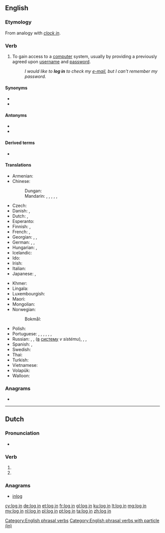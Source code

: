{{also|login|-login|log-in}}
==English==
{{wikipedia}}

===Etymology===
From analogy with ''[[clock in]]''.

===Verb===
{{en-verb|logs in|logging in|logged in}}

# {{lb|en|computing}} To gain access to a [[computer]] system, usually by providing a previously agreed upon [[username]] and [[password]].
#: ''I would like to '''log in''' to check my [[e-mail]], but I can't remember my password.''

====Synonyms====
* {{l|en|log on}}
* {{l|en|sign on}}

====Antonyms====
* {{l|en|log off}}
* {{l|en|log out}}

====Derived terms====
* {{l|en|login}}

====Translations====
{{trans-top|gain access to a computer system}}
* Armenian: {{t-needed|hy}}
* Chinese:
*: Dungan: {{t|dng|чинлэ|sc=Cyrl}}
*: Mandarin: {{t+|cmn|記入|sc=Hani}}, {{t+|cmn|记入|tr=jìrù|sc=Hani}}, {{t+|cmn|登錄|sc=Hani}}, {{t+|cmn|登录|tr=dēnglù|sc=Hani}}, {{t+|cmn|簽入|sc=Hani}}, {{t+|cmn|签入|tr=qiānrù|sc=Hani}}
* Czech: {{t|cs|přihlásit|alt=přihlásit se}}
* Danish: {{t|da|logge ind}}, {{t|da|logge på}}
* Dutch: {{t+|nl|aanmelden}}, {{t+|nl|inloggen}}
* Esperanto: {{t-needed|eo}}
* Finnish: {{t+|fi|kirjautua}}, {{t|fi|kirjautua sisään}}
* French: {{t+|fr|identifier|alt=s'identifier}}, {{t+|fr|connecter|alt=se connecter}}
* Georgian: {{t|ka|ავტორიზაცია}}, {{t|ka|სისტემაში შესვლა}}, {{t|ka|შესვლა}}
* German: {{t+|de|anmelden|alt=sich anmelden}}, {{t+|de|einloggen|alt=sich einloggen}}, {{t+|de|einloggen}}
* Hungarian: {{t+|hu|belép}}, {{t+|hu|bejelentkezik}}
* Icelandic: {{t|is|skrá inn}}
* Ido: {{t+|io|enirar}}
* Irish: {{t|ga|logáil isteach}}
* Italian: {{t|it|registrarsi}}
* Japanese: {{t+|ja|ログイン|alt=ログインする|tr=roguin-suru}}, {{t|ja|サインイン|alt=サインインする|tr=sain'in-suru}}
{{trans-mid}}
* Khmer: {{t+|km|ចូល|tr=cool|sc=Khmr}}
* Lingala: {{t|ln|komíkitola}}
* Luxembourgish: {{t|lb|aloggen}}
* Maori: {{t|mi|takiuru}}
* Mongolian: {{t-needed|mn}}
* Norwegian:
*: Bokmål: {{t|nb|logge på}}
* Polish: {{t+|pl|zalogować się}}
* Portuguese: {{t|pt|[[fazer]]/[[realizar]] ([[o]]) [[login]]}}, {{t+|pt|entrar}}, {{t|pt|fazer login}}, {{t|pt|realizar login}}, {{t+|pt|logar}} {{qualifier|slang}}, {{t+|pt|autenticar}}, {{t|pt|iniciar sessão}}
* Russian: {{t+|ru|авторизо́вываться}}, {{t+|ru|авторизова́ться}}, {{t+|ru|войти́}} ([[в]] [[система|систему]] ''v sistému''), {{t+|ru|подсоедини́ться}}, {{t+|ru|подключи́ться}}, {{t+|ru|зарегистри́роваться}}
* Spanish: {{t+|es|entrar}}, {{t|es|iniciar sesión}}
* Swedish: {{t+|sv|logga in}}
* Thai: {{t|th|ล็อกอิน}}
* Turkish: {{t|tr|giriş yapmak}}
* Vietnamese: {{t-needed|vi}}
* Volapük: {{t+|vo|nunädön}}
* Walloon: {{t+|wa|s' elodjî}}
{{trans-bottom}}

===Anagrams===
* {{l|en|lingo}}

[[Category:English phrasal verbs]]
[[Category:English phrasal verbs with particle (in)]]

----

==Dutch==

===Pronunciation===
* {{audio|Nl-log in.ogg|Audio|lang=nl}}

===Verb===
{{nl-verb-form}}

# {{nl-verb form of|p=1|n=sg|t=pres|m=ind|inloggen}}
# {{nl-verb form of|m=imp|inloggen}}

===Anagrams===
* [[inlog#Dutch|inlog]]

[[cy:log in]]
[[de:log in]]
[[et:log in]]
[[fr:log in]]
[[gl:log in]]
[[ku:log in]]
[[lt:log in]]
[[mg:log in]]
[[my:log in]]
[[nl:log in]]
[[pl:log in]]
[[pt:log in]]
[[ta:log in]]
[[zh:log in]]